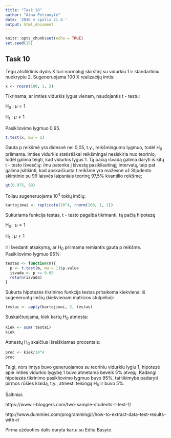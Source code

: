---
title: "Task 10"
author: "Aina Petronytė"
date: '2016 m spalis 21 d '
output: html_document
---

```{r setup, include=FALSE}
knitr::opts_chunk$set(echo = TRUE)
set.seed(15)
```

## Task 10

Tegu atsitiktinis dydis X turi normalųjį skirstinį su vidurkiu 1 ir standartiniu nuokrypiu 2. Sugeneruojama 100 X realizacijų imtis:

```{r}
x <- rnorm(100, 1, 2)
```

Tikrinama, ar imties vidurkis lygus vienam, naudojantis t - testu:

H~0~ : $\mu = 1$

H~1~ : $\mu \neq 1$

Pasikliovimo lygmuo 0,95.

```{r}
t.test(x, mu = 1)
```

Gauta p reikšmė yra didesnė nei 0,05, t.y., reikšmingumo lygmuo, todėl H~0~ priimama. Imties vidurkis statistiškai reikšmingai nesiskiria nuo teorinio, todėl galima teigti, kad vidurkis lygus 1. Tą pačią išvadą galima daryti iš kitų t - testo išvesčių: /mu patenka į išvestą pasikliautinąjį intervalą, taip pat galima įsitikinti, kad apskaičiuota t reikšmė yra mažesnė už Stjudento skirstinio su 99 laisvės laipsniais teorinę 97,5% kvantilio reikšmę:

```{r}
qt(0.975, 99)
```

Toliau sugeneruojama 10^4^ tokių imčių: 

```{r}
kartojimai <- replicate(10^4, rnorm(100, 1, 2))
```

Sukuriama funkcija testas, t - testo pagalba tikrinanti, tą pačią hipotezę

H~0~ : $\mu = 1$

H~1~ : $\mu \neq 1$

ir išvedanti atsakymą, ar H~0~ priimama remiantis gauta p reikšme. Pasikliovimo lygmuo 95%:

```{r}
testas <- function(m){
  p <- t.test(m, mu = 1)$p.value
  isvada <- p >= 0.05
  return(isvada)
}
```

Sukurta hipotezės tikrinimo funkcija testas pritaikoma kiekvienai iš sugeneruotų imčių (kiekvienam matricos stulpeliui):

```{r}
testai <- apply(kartojimai, 2, testas)
```

Suskaičiuojama, kiek kartų H~0~ atmesta:

```{r}
kiek <- sum(!testai)
kiek
```

Atmestų H~0~ skaičius išreiškiamas procentais:

```{r}
proc <- kiek/10^4
proc
```

Taigi, nors imtys buvo generuojamos su teoriniu vidurkiu lygiu 1, hipotezė apie imties vidurkio lygybę 1 buvo atmetama beveik 5% atvejų. Kadangi hipotezės tikrinimo pasikliovimo lygmuo buvo 95%, tai tikimybė padaryti pirmos rūšies klaidą, t.y., atmesti teisingą H~0~ ir buvo 5%.

Šaltiniai:

https://www.r-bloggers.com/two-sample-students-t-test-1/

http://www.dummies.com/programming/r/how-to-extract-data-test-results-with-r/

Pirma užduoties dalis daryta kartu su Edita Basyte.